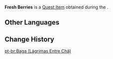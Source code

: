 {{Item Infobox
|id           = 120642
|image        = Item Berry.png
|type         = Quest Items
|group        = Event Items
|quality      = 0
|description  = Brightly colored fruit with a sweet texture. An exceptionally fine picnic can be prepared by pairing it with other foods.
|event        = Waterborne Poetry
|source1      = Found during ''[[Tears Among the Leaves (Quest)]]''
|related_type = Variant
|related_item = Berry
}}
'''Fresh Berries''' is a [[Quest Item]] obtained during the {{Quest|Tears Among the Leaves (Quest)}}.
<!--
==Location==
<gallery>

</gallery>
-->
==Other Languages==
{{Other Languages
|en      = Fresh Berries
|zhs     = 新鲜的树莓
|zhs_rm  = 
|zht     = 新鮮的樹莓
|zht_rm  = 
|ja      = 新鮮なラズベリー
|ja_rm   = Shinsen-na Razuberii
|ko      = 신선한 라즈베리
|ko_rm   = 
|es      = Bayas frescas
|fr      = Baies fraîches
|ru      = Свежая ягода
|th      = Berry สด ๆ
|th_rm   = 
|vi      = Quả Mâm Xôi Tươi
|de      = Frische Beeren
|id      = Berry Segar
|pt      = Bagas Frescas
|tr      = Taze Böğürtlen
|it      = Bacche fresche
}}

==Change History==
{{Change History|4.1}}
[[pt-br:Baga (Lágrimas Entre Chá)]]